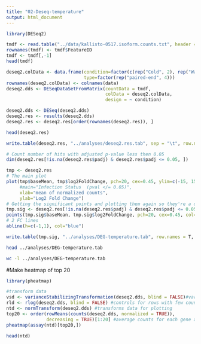 ```yaml
---
title: "02-Deseq-temperature"
output: html_document
---
```


```r
library(DESeq2)
```



```r
tmdf <- read.table("../data/kallisto-0517.isoform.counts.txt", header = T, sep = "\t")
rownames(tmdf) <- tmdf$FeatureID
tmdf <- tmdf[,-1]
head(tmdf)
```




```r
deseq2.colData <- data.frame(condition=factor(c(rep("Cold", 2), rep("Warm", 2))), 
                             type=factor(rep("paired-end", 4)))
rownames(deseq2.colData) <- colnames(data)
deseq2.dds <- DESeqDataSetFromMatrix(countData = tmdf,
                                     colData = deseq2.colData, 
                                     design = ~ condition)
```




```r
deseq2.dds <- DESeq(deseq2.dds)
deseq2.res <- results(deseq2.dds)
deseq2.res <- deseq2.res[order(rownames(deseq2.res)), ]
```


```r
head(deseq2.res)
```



```r
write.table(deseq2.res, "../analyses/deseq2.res.tab", sep = "\t", row.names = T, quote = FALSE, col.names = TRUE)
```


```r
# Count number of hits with adjusted p-value less then 0.05
dim(deseq2.res[!is.na(deseq2.res$padj) & deseq2.res$padj <= 0.05, ])

```




```r
tmp <- deseq2.res
# The main plot
plot(tmp$baseMean, tmp$log2FoldChange, pch=20, cex=0.45, ylim=c(-15, 15), log="x", col="darkgray",
     #main="Infection Status  (pval </= 0.05)",
     xlab="mean of normalized counts",
     ylab="Log2 Fold Change")
# Getting the significant points and plotting them again so they're a different color
tmp.sig <- deseq2.res[!is.na(deseq2.res$padj) & deseq2.res$padj <= 0.05, ]
points(tmp.sig$baseMean, tmp.sig$log2FoldChange, pch=20, cex=0.45, col="red")
# 2 FC lines
abline(h=c(-1,1), col="blue")
```





```r
write.table(tmp.sig, "../analyses/DEG-temperature.tab", row.names = T, quote = FALSE, sep = '\t')

```


```bash
head ../analyses/DEG-temperature.tab
```

```bash
wc -l ../analyses/DEG-temperature.tab
```

#Make heatmap of top 20 
```r
library(pheatmap)
```

```r
#transform data 
vsd <- varianceStabilizingTransformation(deseq2.dds, blind = FALSE)#variance stabilizing transoformation
rld <- rlog(deseq2.dds, blind = FALSE) #controls for rows with few counts
ntd <- normTransform(deseq2.dds) #transforms data for plotting
top20 <- order(rowMeans(counts(deseq2.dds, normalized = TRUE)),
               decreasing = TRUE)[1:20] #average counts for each gene and select top 20 most abundant genes
pheatmap(assay(ntd)[top20,])
```

```r
head(ntd)
```





